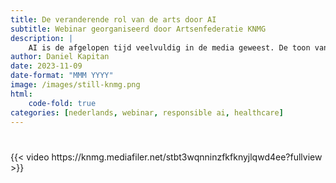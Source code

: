 ```yaml
---
title: De veranderende rol van de arts door AI
subtitle: Webinar georganiseerd door Artsenfederatie KNMG
description: |
    AI is de afgelopen tijd veelvuldig in de media geweest. De toon van de berichtgeving loopt sterk uiteen, van hype, naar hysterie, naar (deels gegronde) vrees. In dit webinar gaan we in op wat je als arts nou moet weten van deze ontwikkeling. Wat zijn de kansen? Maar ook: welke vragen moet je stellen? Hoe zet je AI op een verantwoorde manier in/ welke AI-toepassingen zijn momenteel in gebruik? Ik mocht de webinar aftrappen met een 20-minuten crash-course in AI (begint op 00:02:50), gevolgd door een paneldebat.
author: Daniel Kapitan
date: 2023-11-09
date-format: "MMM YYYY"
image: /images/still-knmg.png
html:
    code-fold: true
categories: [nederlands, webinar, responsible ai, healthcare]
---
```


#

{{< video https://knmg.mediafiler.net/stbt3wqnninzfkfknyjlqwd4ee?fullview >}}